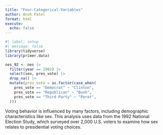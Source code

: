 ```yaml
---
title: "Four-Categorical-Variables"
author: Ansh Patel
format: html
execute: 
  echo: false
---
```


```r
#| label: setup
#| message: false
library(tidyverse)
library(primer.data)
```

```r
nes_92 <- nes |> 
  filter(year == 1992) |> 
  select(sex, pres_vote) |> 
  drop_na() |> 
  mutate(pres_vote = as.factor(case_when(
    pres_vote == "Democrat" ~ "Clinton",
    pres_vote == "Republican" ~ "Bush",
    pres_vote == "Third Party" ~ "Perot",
  )))
```

Voting behavior is influenced by many factors, including demographic characteristics like sex. This analysis uses data from the 1992 National Election Study, which surveyed over 2,000 U.S. voters to examine how sex relates to presidential voting choices.